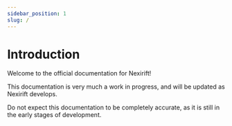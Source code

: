 ```yaml
---
sidebar_position: 1
slug: /
---
```


# Introduction

Welcome to the official documentation for Nexirift!

This documentation is very much a work in progress, and will be updated as Nexirift develops.

Do not expect this documentation to be completely accurate, as it is still in the early stages of development.
